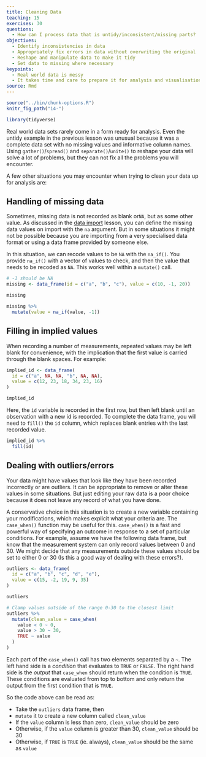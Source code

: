 ```yaml
---
title: Cleaning Data 
teaching: 15
exercises: 30
questions:
  - How can I process data that is untidy/inconsistent/missing parts?
objectives:
  - Identify inconsistencies in data
  - Appropriately fix errors in data without overwriting the original
  - Reshape and manipulate data to make it tidy
  - Set data to missing where necessary
keypoints:
  - Real world data is messy
  - It takes time and care to prepare it for analysis and visualisation
source: Rmd
---
```


```r
source("../bin/chunk-options.R")
knitr_fig_path("14-")

library(tidyverse)
```

Real world data sets rarely come in a form ready for analysis. Even the untidy example in the 
previous lesson was unusual because it was a complete data set with no missing values and informative
column names. Using `gather()`/`spread()` and `separate()`/`unite()` to reshape your data will solve 
a lot of problems, but they can not fix all the problems you will encounter. 

A few other situations you may encounter when trying to clean your data up for analysis are:

## Handling of missing data

Sometimes, missing data is not recorded as blank or`NA`, but as some other value. As discussed in the 
[data import]({{ page.root }}{% link _episodes/18-Additional-content---Reading-Data-In.md %}) lesson, you can 
define the missing data values on import with the `na` argument. But in some situations it might not
be possible because you are importing from a very specialised data format or using a data frame 
provided by someone else.

In this situation, we can recode values to be `NA` with the `na_if()`. You provide `na_if()` with 
a vector of values to check, and then the value that needs to be recoded as `NA`. This works 
well within a `mutate()` call.

```r
# -1 should be NA
missing <- data_frame(id = c("a", "b", "c"), value = c(10, -1, 20))

missing

missing %>% 
  mutate(value = na_if(value, -1))
```

## Filling in implied values

When recording a number of measurements, repeated values may be left blank for convenience, with the
implication that the first value is carried through the blank spaces. For example:

```r
implied_id <- data_frame(
  id = c("a", NA, NA, "b", NA, NA), 
  value = c(12, 23, 18, 34, 23, 16)
)

implied_id
```
Here, the `id` variable is recorded in the first row, but then left blank until an observation with 
a new id is recorded. To complete the data frame, you will need to `fill()` the `id` column, which 
replaces blank entries with the last recorded value.

```r
implied_id %>% 
  fill(id)
```

## Dealing with outliers/errors

Your data might have values that look like they have been recorded incorrectly or are outliers. It
can be appropriate to remove or alter these values in some situations. But just editing your raw data
is a poor choice because it does not leave any record of what you have done.

A conservative choice in this situation is to create a new variable containing your modifications, which
makes explicit what your criteria are. The `case_when()` function may be useful
for this. `case_when()` is a fast and powerful way of specifying an outcome in response to a set
of particular conditions. For example, assume we have the following data frame, but know that the 
measurement system can only record values between 0 and 30. We might decide that any measurements
outside these values should be set to either 0 or 30 (Is this a good way of dealing with these errors?).

```r
outliers <- data_frame(
  id = c("a", "b", "c", "d", "e"),
  value = c(15, -2, 19, 9, 35)
)

outliers

# Clamp values outside of the range 0-30 to the closest limit
outliers %>% 
  mutate(clean_value = case_when(
    value < 0 ~ 0,
    value > 30 ~ 30,
    TRUE ~ value
  )
)
```

Each part of the `case_when()` call has two elements separated by a `~`. The left hand side is a 
*condition* that evaluates to `TRUE` or `FALSE`. The right hand side is the *output* that `case_when`
should return when the condition is `TRUE`. These conditions are evaluated from top to bottom and 
only return the output from the first condition that is `TRUE`.

So the code above can be read as:
 
 * Take the `outliers` data frame, then
 * `mutate` it to create a new column called `clean_value`
 * If the `value` column is less than zero, `clean_value` should be zero
 * Otherwise, if the `value` column is greater than 30, `clean_value` should be 30
 * Otherwise, if `TRUE` is `TRUE` (ie. always), `clean_value` should be the same as `value`



